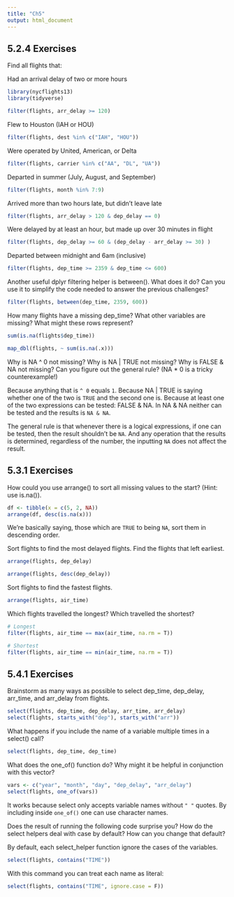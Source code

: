 ```yaml
---
title: "Ch5"
output: html_document
---
```


## 5.2.4 Exercises

Find all flights that:

Had an arrival delay of two or more hours

```r
library(nycflights13)
library(tidyverse)

filter(flights, arr_delay >= 120)
```

Flew to Houston (IAH or HOU)

```r
filter(flights, dest %in% c("IAH", "HOU"))
```

Were operated by United, American, or Delta

```r
filter(flights, carrier %in% c("AA", "DL", "UA"))
```

Departed in summer (July, August, and September)
```r
filter(flights, month %in% 7:9)
```

Arrived more than two hours late, but didn’t leave late

```r
filter(flights, arr_delay > 120 & dep_delay == 0)
```

Were delayed by at least an hour, but made up over 30 minutes in flight

```r
filter(flights, dep_delay >= 60 & (dep_delay - arr_delay >= 30) )
```

Departed between midnight and 6am (inclusive)
```r
filter(flights, dep_time >= 2359 & dep_time <= 600)
```

Another useful dplyr filtering helper is between(). What does it do? Can you use it to simplify the code needed to answer the previous challenges?

```r
filter(flights, between(dep_time, 2359, 600))
```

How many flights have a missing dep_time? What other variables are missing? What might these rows represent?
```r
sum(is.na(flights$dep_time))

map_dbl(flights, ~ sum(is.na(.x)))
```

Why is NA ^ 0 not missing? Why is NA | TRUE not missing? Why is FALSE & NA not missing? Can you figure out the general rule? (NA * 0 is a tricky counterexample!)

Because anything that is `^ 0` equals `1`.
Because NA | TRUE is saying whether one of the two is `TRUE` and the second one is.
Because at least one of the two expressions can be tested: FALSE & NA. In NA & NA neither can be tested and the results is `NA & NA`.

The general rule is that whenever there is a logical expressions, if one can be tested, then the result shouldn't be `NA`. And any operation that the results is determined, regardless of the number, the inputting `NA` does not affect the result.

## 5.3.1 Exercises

How could you use arrange() to sort all missing values to the start? (Hint: use is.na()).
```r
df <- tibble(x = c(5, 2, NA))
arrange(df, desc(is.na(x)))
```
We're basically saying, those which are `TRUE` to being `NA`, sort them in descending order.

Sort flights to find the most delayed flights. Find the flights that left earliest.
```r
arrange(flights, dep_delay)

arrange(flights, desc(dep_delay))
```

Sort flights to find the fastest flights.

```r
arrange(flights, air_time)
```

Which flights travelled the longest? Which travelled the shortest?
```r
# Longest
filter(flights, air_time == max(air_time, na.rm = T))

# Shortest
filter(flights, air_time == min(air_time, na.rm = T))
```

## 5.4.1 Exercises

Brainstorm as many ways as possible to select dep_time, dep_delay, arr_time, and arr_delay from flights.

```r
select(flights, dep_time, dep_delay, arr_time, arr_delay)
select(flights, starts_with("dep"), starts_with("arr"))
```

What happens if you include the name of a variable multiple times in a select() call?

```r
select(flights, dep_time, dep_time)
```

What does the one_of() function do? Why might it be helpful in conjunction with this vector?
```r
vars <- c("year", "month", "day", "dep_delay", "arr_delay")
select(flights, one_of(vars))
```

It works because select only accepts variable names without `" "` quotes. By including inside `one_of()` one can use character names.

Does the result of running the following code surprise you? How do the select helpers deal with case by default? How can you change that default?

By default, each select_helper function ignore the cases of the variables.

```r
select(flights, contains("TIME"))
```

With this command you can treat each name as literal:
```r
select(flights, contains("TIME", ignore.case = F))
```

